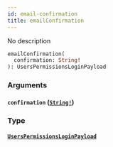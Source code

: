 ```yaml
---
id: email-confirmation
title: emailConfirmation
---
```


No description

```graphql
emailConfirmation(
  confirmation: String!
): UsersPermissionsLoginPayload

```

### Arguments

#### `confirmation` ([`String!`](/v1/scalars/string))

### Type

#### [`UsersPermissionsLoginPayload`](/v1/objects/users-permissions-login-payload)
